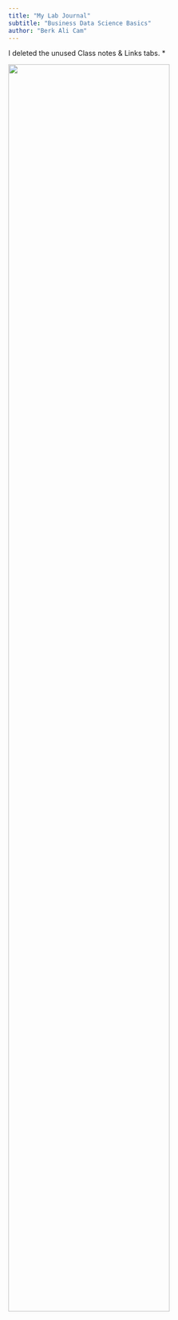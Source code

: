 ```yaml
---
title: "My Lab Journal"
subtitle: "Business Data Science Basics"
author: "Berk Ali Cam"
---
```

::: callout-note
I deleted the unused Class notes & Links tabs. *
:::

![](assets/logo/logo.png){width=80% fig-align="center"}


